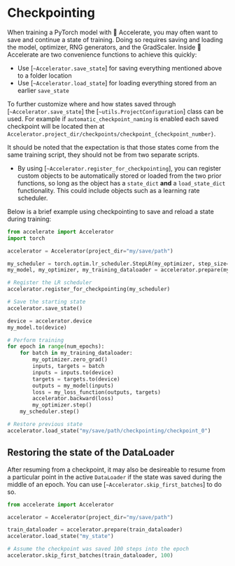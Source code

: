 <!--Copyright 2022 The HuggingFace Team. All rights reserved.

Licensed under the Apache License, Version 2.0 (the "License"); you may not use this file except in compliance with
the License. You may obtain a copy of the License at

http://www.apache.org/licenses/LICENSE-2.0

Unless required by applicable law or agreed to in writing, software distributed under the License is distributed on
an "AS IS" BASIS, WITHOUT WARRANTIES OR CONDITIONS OF ANY KIND, either express or implied. See the License for the
specific language governing permissions and limitations under the License.
-->

# Checkpointing

When training a PyTorch model with 🤗 Accelerate, you may often want to save and continue a state of training. Doing so requires
saving and loading the model, optimizer, RNG generators, and the GradScaler. Inside 🤗 Accelerate are two convenience functions to achieve this quickly:
- Use [`~Accelerator.save_state`] for saving everything mentioned above to a folder location
- Use [`~Accelerator.load_state`] for loading everything stored from an earlier `save_state`

To further customize where and how states saved through [`~Accelerator.save_state`] the [`~utils.ProjectConfiguration`] class can be used. For example 
if `automatic_checkpoint_naming` is enabled each saved checkpoint will be located then at `Accelerator.project_dir/checkpoints/checkpoint_{checkpoint_number}`.

It should be noted that the expectation is that those states come from the same training script, they should not be from two separate scripts.

- By using [`~Accelerator.register_for_checkpointing`], you can register custom objects to be automatically stored or loaded from the two prior functions,
so long as the object has a `state_dict` **and** a `load_state_dict` functionality. This could include objects such as a learning rate scheduler. 


Below is a brief example using checkpointing to save and reload a state during training:

```python
from accelerate import Accelerator
import torch

accelerator = Accelerator(project_dir="my/save/path")

my_scheduler = torch.optim.lr_scheduler.StepLR(my_optimizer, step_size=1, gamma=0.99)
my_model, my_optimizer, my_training_dataloader = accelerator.prepare(my_model, my_optimizer, my_training_dataloader)

# Register the LR scheduler
accelerator.register_for_checkpointing(my_scheduler)

# Save the starting state
accelerator.save_state()

device = accelerator.device
my_model.to(device)

# Perform training
for epoch in range(num_epochs):
    for batch in my_training_dataloader:
        my_optimizer.zero_grad()
        inputs, targets = batch
        inputs = inputs.to(device)
        targets = targets.to(device)
        outputs = my_model(inputs)
        loss = my_loss_function(outputs, targets)
        accelerator.backward(loss)
        my_optimizer.step()
    my_scheduler.step()

# Restore previous state
accelerator.load_state("my/save/path/checkpointing/checkpoint_0")
```

## Restoring the state of the DataLoader 

After resuming from a checkpoint, it may also be desireable to resume from a particular point in the active `DataLoader` if 
the state was saved during the middle of an epoch. You can use [`~Accelerator.skip_first_batches`] to do so. 

```python
from accelerate import Accelerator

accelerator = Accelerator(project_dir="my/save/path")

train_dataloader = accelerator.prepare(train_dataloader)
accelerator.load_state("my_state")

# Assume the checkpoint was saved 100 steps into the epoch
accelerator.skip_first_batches(train_dataloader, 100)
```